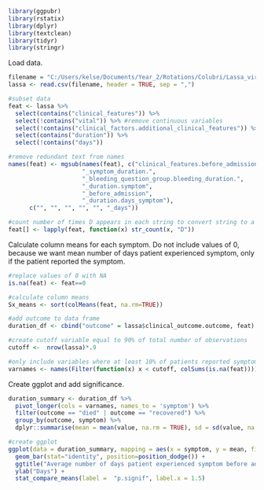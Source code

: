 
```{r}
library(ggpubr)
library(rstatix)
library(dplyr)
library(textclean)
library(tidyr)
library(stringr)
```

Load data.

```{r}
filename = "C:/Users/kelse/Documents/Year_2/Rotations/Colubri/Lassa_virus/practice_data/commcare-randomized-data-2018-2020.csv"
lassa <- read.csv(filename, header = TRUE, sep = ",")
```

```{r}
#subset data
feat <- lassa %>%
  select(contains("clinical_features")) %>%
  select(!contains("vital")) %>% #remove continuous variables 
  select(!contains("clinical_factors.additional_clinical_features")) %>%
  select(contains("duration")) %>%
  select(!contains("days"))

#remove redundant text from names
names(feat) <- mgsub(names(feat), c("clinical_features.before_admission_group.before_admission",
                     "_symptom_duration.",
                     "_bleeding_question_group.bleeding_duration.", 
                     "_duration.symptom",
                     "_before_admission",
                     "_duration.days_symptom"),
      c("", "", "", "", "", "_days"))

#count number of times D appears in each string to convert string to a number
feat[] <- lapply(feat, function(x) str_count(x, "D"))
```

Calculate column means for each symptom. Do not include values of 0, because we want mean number of days patient experienced symptom, only if the patient reported the symptom.

```{r}
#replace values of 0 with NA
is.na(feat) <- feat==0

#calculate column means
Sx_means <- sort(colMeans(feat, na.rm=TRUE))

#add outcome to data frame
duration_df <- cbind("outcome" = lassa$clinical_outcome.outcome, feat)

#create cutoff variable equal to 90% of total number of observations
cutoff <-  nrow(lassa)*.9

#only include variables where at least 10% of patients reported symptoms
varnames <- names(Filter(function(x) x < cutoff, colSums(is.na(feat))))
```

Create ggplot and add significance.

```{r}
duration_summary <- duration_df %>%
  pivot_longer(cols = varnames, names_to = 'symptom') %>% 
  filter(outcome == "died" | outcome == "recovered") %>%
  group_by(outcome, symptom) %>%
  dplyr::summarise(mean = mean(value, na.rm = TRUE), sd = sd(value, na.rm = TRUE), .groups = 'drop')

#create ggplot
ggplot(data = duration_summary, mapping = aes(x = symptom, y = mean, fill = outcome)) + 
  geom_bar(stat="identity", position=position_dodge()) + 
  ggtitle("Average number of days patient experienced symptom before admission") +
  ylab("Days") + 
  stat_compare_means(label =  "p.signif", label.x = 1.5)
```

